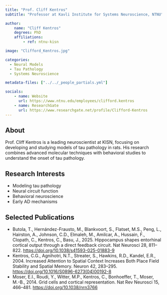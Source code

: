 ```yaml
---
title: "Prof. Cliff Kentros"
subtitle: "Professor at Kavli Institute for Systems Neuroscience, NTNU"

author:
    name: "Cliff Kentros"
    degrees: PhD
    affiliations:
        - ref: ntnu-kisn

image: "Clifford_Kentros.jpg"

categories:
  - Neural Models
  - Tau Pathology
  - Systems Neuroscience

metadata-files: ["../../_people_partials.yml"]

socials:
    - name: Website
      url: https://www.ntnu.edu/employees/clifford.kentros
    - name: ResearchGate
      url: https://www.researchgate.net/profile/Clifford-Kentros
---
```


## About

Prof. Cliff Kentros is a leading neuroscientist at KISN, focusing on developing and studying models of tau pathology in rats. His research combines advanced molecular techniques with behavioral studies to understand the onset of tau pathology.

## Research Interests

- Modeling tau pathology
- Neural circuit function
- Behavioral neuroscience
- Early AD mechanisms

## Selected Publications

- Butola, T., Hernández-Frausto, M., Blankvoort, S., Flatset, M.S., Peng, L., Hairston, A., Johnson, C.D., Elmaleh, M., Amilcar, A., Hussain, F., Clopath, C., Kentros, C., Basu, J., 2025. Hippocampus shapes entorhinal cortical output through a direct feedback circuit. Nat Neurosci 28, 811–822. [https://doi.org/10.1038/s41593-025-01883-9](https://doi.org/10.1038/s41593-025-01883-9)
- Kentros, C.G., Agnihotri, N.T., Streater, S., Hawkins, R.D., Kandel, E.R., 2004. Increased Attention to Spatial Context Increases Both Place Field Stability and Spatial Memory. Neuron 42, 283–295. [https://doi.org/10.1016/S0896-6273(04)00192-8](https://doi.org/10.1016/S0896-6273(04)00192-8)
- Moser, E.I., Roudi, Y., Witter, M.P., Kentros, C., Bonhoeffer, T., Moser, M.-B., 2014. Grid cells and cortical representation. Nat Rev Neurosci 15, 466–481. [https://doi.org/10.1038/nrn3766](https://doi.org/10.1038/nrn3766)
